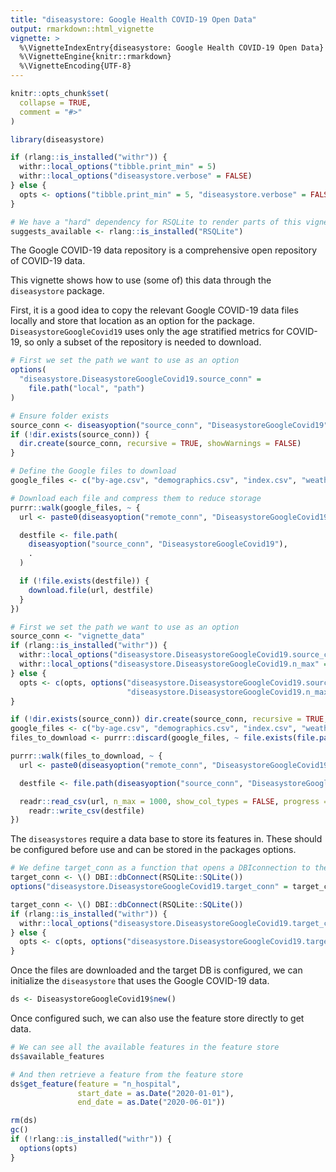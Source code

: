 ```yaml
---
title: "diseasystore: Google Health COVID-19 Open Data"
output: rmarkdown::html_vignette
vignette: >
  %\VignetteIndexEntry{diseasystore: Google Health COVID-19 Open Data}
  %\VignetteEngine{knitr::rmarkdown}
  %\VignetteEncoding{UTF-8}
---
```


```r
knitr::opts_chunk$set(
  collapse = TRUE,
  comment = "#>"
)
```

```r
library(diseasystore)
```

```r
if (rlang::is_installed("withr")) {
  withr::local_options("tibble.print_min" = 5)
  withr::local_options("diseasystore.verbose" = FALSE)
} else {
  opts <- options("tibble.print_min" = 5, "diseasystore.verbose" = FALSE)
}

# We have a "hard" dependency for RSQLite to render parts of this vignette
suggests_available <- rlang::is_installed("RSQLite")
```

The Google COVID-19 data repository is a comprehensive open repository of COVID-19 data.

This vignette shows how to use (some of) this data through the `diseasystore` package.

First, it is a good idea to copy the relevant Google COVID-19 data files locally and store that location as an option for the package.
`DiseasystoreGoogleCovid19` uses only the age stratified metrics for COVID-19, so only a subset of the repository is needed to download.

```r
# First we set the path we want to use as an option
options(
  "diseasystore.DiseasystoreGoogleCovid19.source_conn" =
    file.path("local", "path")
)

# Ensure folder exists
source_conn <- diseasyoption("source_conn", "DiseasystoreGoogleCovid19")
if (!dir.exists(source_conn)) {
  dir.create(source_conn, recursive = TRUE, showWarnings = FALSE)
}

# Define the Google files to download
google_files <- c("by-age.csv", "demographics.csv", "index.csv", "weather.csv")

# Download each file and compress them to reduce storage
purrr::walk(google_files, ~ {
  url <- paste0(diseasyoption("remote_conn", "DiseasystoreGoogleCovid19"), .)

  destfile <- file.path(
    diseasyoption("source_conn", "DiseasystoreGoogleCovid19"),
    .
  )

  if (!file.exists(destfile)) {
    download.file(url, destfile)
  }
})
```

```r
# First we set the path we want to use as an option
source_conn <- "vignette_data"
if (rlang::is_installed("withr")) {
  withr::local_options("diseasystore.DiseasystoreGoogleCovid19.source_conn" = source_conn)
  withr::local_options("diseasystore.DiseasystoreGoogleCovid19.n_max" = 1000)
} else {
  opts <- c(opts, options("diseasystore.DiseasystoreGoogleCovid19.source_conn" = source_conn,
                          "diseasystore.DiseasystoreGoogleCovid19.n_max" = 1000))
}

if (!dir.exists(source_conn)) dir.create(source_conn, recursive = TRUE, showWarnings = FALSE)
google_files <- c("by-age.csv", "demographics.csv", "index.csv", "weather.csv")
files_to_download <- purrr::discard(google_files, ~ file.exists(file.path(source_conn, .)))

purrr::walk(files_to_download, ~ {
  url <- paste0(diseasyoption("remote_conn", "DiseasystoreGoogleCovid19"), .)

  destfile <- file.path(diseasyoption("source_conn", "DiseasystoreGoogleCovid19"), .)

  readr::read_csv(url, n_max = 1000, show_col_types = FALSE, progress = FALSE) |>
    readr::write_csv(destfile)
})
```


The `diseasystores` require a data base to store its features in.
These should be configured before use and can be stored in the packages options.
```r
# We define target_conn as a function that opens a DBIconnection to the DB
target_conn <- \() DBI::dbConnect(RSQLite::SQLite())
options("diseasystore.DiseasystoreGoogleCovid19.target_conn" = target_conn)
```

```r
target_conn <- \() DBI::dbConnect(RSQLite::SQLite())
if (rlang::is_installed("withr")) {
  withr::local_options("diseasystore.DiseasystoreGoogleCovid19.target_conn" = target_conn)
} else {
  opts <- c(opts, options("diseasystore.DiseasystoreGoogleCovid19.target_conn" = target_conn))
}
```


Once the files are downloaded and the target DB is configured, we can initialize the `diseasystore` that uses the Google COVID-19 data.
```r
ds <- DiseasystoreGoogleCovid19$new()
```

Once configured such, we can also use the feature store directly to get data.
```r
# We can see all the available features in the feature store
ds$available_features
```

```r
# And then retrieve a feature from the feature store
ds$get_feature(feature = "n_hospital",
               start_date = as.Date("2020-01-01"),
               end_date = as.Date("2020-06-01"))
```


```r
rm(ds)
gc()
if (!rlang::is_installed("withr")) {
  options(opts)
}
```
